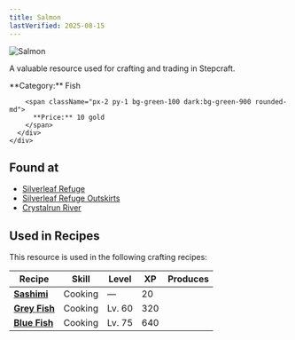 ```yaml
---
title: Salmon
lastVerified: 2025-08-15
---
```


<div className="flex items-start gap-6 mb-8">
  <div className="flex-shrink-0">
    <img src="/assets/resources/fishing/salmon.png" alt="Salmon" className="w-24 h-24 border rounded-lg" />
  </div>
  <div className="flex-1">
    <div className="space-y-2">
      <p className="text-lg text-muted-foreground">A valuable resource used for crafting and trading in Stepcraft.</p>
      <div className="flex flex-wrap gap-4 text-sm">
        <span className="px-2 py-1 bg-blue-100 dark:bg-blue-900 rounded-md">
          **Category:** Fish
        </span>
        
        <span className="px-2 py-1 bg-green-100 dark:bg-green-900 rounded-md">
          **Price:** 10 gold
        </span>
      </div>
    </div>
  </div>
</div>



## Found at

- [Silverleaf Refuge](/docs/map/individual/silverleaf_refuge)
- [Silverleaf Refuge Outskirts](/docs/map/individual/silverleaf_refuge_outskirts)
- [Crystalrun River](/docs/map/individual/crystalrun_river)

## Used in Recipes

This resource is used in the following crafting recipes:

| Recipe | Skill | Level | XP | Produces |
|--------|-------|-------|----|---------:|
| **[Sashimi](#)** | Cooking | — | 20 |  |
| **[Grey Fish](#)** | Cooking | Lv. 60 | 320 |  |
| **[Blue Fish](#)** | Cooking | Lv. 75 | 640 |  |
